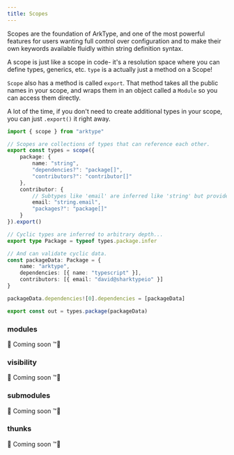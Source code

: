 ```yaml
---
title: Scopes
---
```


Scopes are the foundation of ArkType, and one of the most powerful features for users wanting full control over configuration and to make their own keywords available fluidly within string definition syntax.

A scope is just like a scope in code- it's a resolution space where you can define types, generics, etc. `type` is a actually just a method on a Scope!

`Scope` also has a method is called `export`. That method takes all the public names in your scope, and wraps them in an object called a `Module` so you can access them directly.

A lot of the time, if you don't need to create additional types in your scope, you can just `.export()` it right away.

```ts
import { scope } from "arktype"

// Scopes are collections of types that can reference each other.
export const types = scope({
	package: {
		name: "string",
		"dependencies?": "package[]",
		"contributors?": "contributor[]"
	},
	contributor: {
		// Subtypes like 'email' are inferred like 'string' but provide additional validation at runtime.
		email: "string.email",
		"packages?": "package[]"
	}
}).export()

// Cyclic types are inferred to arbitrary depth...
export type Package = typeof types.package.infer

// And can validate cyclic data.
const packageData: Package = {
	name: "arktype",
	dependencies: [{ name: "typescript" }],
	contributors: [{ email: "david@sharktypeio" }]
}

packageData.dependencies![0].dependencies = [packageData]

export const out = types.package(packageData)
```

### modules

🚧 Coming soon ™️🚧

### visibility

🚧 Coming soon ™️🚧

### submodules

🚧 Coming soon ™️🚧

### thunks

🚧 Coming soon ™️🚧
